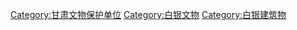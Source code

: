 [[Category:甘肃文物保护单位|Category:甘肃文物保护单位]]
[[Category:白银文物|Category:白银文物]]
[[Category:白银建筑物|Category:白银建筑物]]